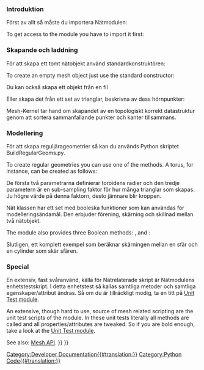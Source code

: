 <languages/>

{{TOCright}}

<span id="Introduction"></span>
<div class="mw-translate-fuzzy">
=== Introduktion ===
Först av allt så måste du importera Nätmodulen:
</div>

To get access to the {{incode|Mesh}} module you have to import it first:

{{Code|code=
import Mesh
}}

<span id="Creation"></span>
<div class="mw-translate-fuzzy">
=== Skapande och laddning === 
För att skapa ett tomt nätobjekt använd standardkonstruktören:
</div>

To create an empty mesh object just use the standard constructor:

{{Code|code=
mesh = Mesh.Mesh()
}}

<div class="mw-translate-fuzzy">
Du kan också skapa ett objekt från en fil
</div>

{{Code|code=
mesh = Mesh.Mesh("D:/temp/Something.stl")
}}

Eller skapa det från ett set av trianglar, beskrivna av dess hörnpunkter:

{{Code|code=
triangles = [
# triangle 1
[-0.5000, -0.5000, 0.0000], [0.5000, 0.5000, 0.0000], [-0.5000, 0.5000, 0.0000],
#triangle 2
[-0.5000, -0.5000, 0.0000], [0.5000, -0.5000, 0.0000], [0.5000, 0.5000, 0.0000],
]
meshObject = Mesh.Mesh(triangles)
Mesh.show(meshObject)
}}

<div class="mw-translate-fuzzy">
Mesh-Kernel tar hand om skapandet av en topologiskt korrekt datastruktur genom att sortera sammanfallande punkter och kanter tillsammans.
</div>
{{Top}}
<span id="Modeling"></span>
<div class="mw-translate-fuzzy">
=== Modellering === 
För att skapa reguljärageometrier så kan du används Python skriptet BuildRegularGeoms.py.
</div>

To create regular geometries you can use one of the {{incode|create*()}} methods. A torus, for instance, can be created as follows:

{{Code|code=
m = Mesh.createTorus(8.0, 2.0, 50)
Mesh.show(m)
}}

<div class="mw-translate-fuzzy">
De första två parametrarna definierar toroidens radier och den tredje parametern är en sub-sampling faktor för hur många trianglar som skapas. Ju högre värde på denna faktorn, desto jämnare blir kroppen.

Nät klassen har ett set med booleska funktioner som kan användas för modelleringsändamål. Den erbjuder förening, skärning och skillnad mellan två nätobjekt.
</div>

The {{incode|Mesh}} module also provides three Boolean methods: {{incode|union()}}, {{incode|intersection()}} and {{incode|difference()}}:

{{Code|code=
m1, m2              # are the input mesh objects
m3 = Mesh.Mesh(m1)  # create a copy of m1
m3.unite(m2)        # union of m1 and m2, the result is stored in m3
m4 = Mesh.Mesh(m1)
m4.intersect(m2)    # intersection of m1 and m2
m5 = Mesh.Mesh(m1)
m5.difference(m2)   # the difference of m1 and m2
m6 = Mesh.Mesh(m2)
m6.difference(m1)   # the difference of m2 and m1, usually the result is different to m5
}}

<div class="mw-translate-fuzzy">
Slutligen, ett komplett exempel som beräknar skärningen mellan en sfär och en cylinder som skär sfären.
</div>

{{Code|code=
import FreeCAD, Mesh
cylA = Mesh.createCylinder(2.0, 10.0, True, 1.0, 36)
cylB = Mesh.createCylinder(1.0, 12.0, True, 1.0, 36)
cylB.Placement.Base = (FreeCAD.Vector(-1, 0, 0)) # move cylB to avoid co-planar faces
pipe = cylA
pipe = pipe.difference(cylB)
pipe.flipNormals() # somehow required
doc = FreeCAD.ActiveDocument
obj = d.addObject("Mesh::Feature", "Pipe")
obj.Mesh = pipe
doc.recompute()
}}
{{Top}}
<span id="Notes"></span>
<div class="mw-translate-fuzzy">
=== Special === 
En extensiv, fast svåranvänd, källa för Nätrelaterade skript är Nätmodulens enhetstestskript. 
I detta enhetstest så kallas samtliga metoder och samtliga egenskaper/attribut ändras.
Så om du är tillräckligt modig, ta en titt på [http://free-cad.svn.sourceforge.net/viewvc/free-cad/trunk/src/Mod/Mesh/App/MeshTestsApp.py?view=markup Unit Test module].
</div>

An extensive, though hard to use, source of mesh related scripting are the unit test scripts of the {{incode|Mesh}} module. 
In these unit tests literally all methods are called and all properties/attributes are tweaked.
So if you are bold enough, take a look at the [https://github.com/FreeCAD/FreeCAD/blob/master/src/Mod/Mesh/App/MeshTestsApp.py Unit Test module].

See also: [[Mesh_API|Mesh API]].
{{Top}}
{{Powerdocnavi{{#translation:}}}}
[[Category:Developer Documentation{{#translation:}}]]
[[Category:Python Code{{#translation:}}]]
{{Mesh Tools navi{{#translation:}}}}
{{clear}}